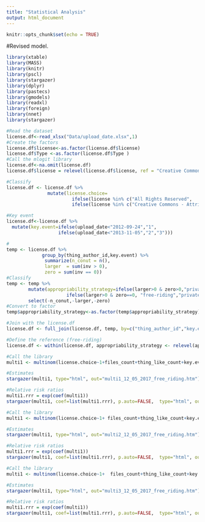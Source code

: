 ```yaml
---
title: "Statistical Analysis"
output: html_document
---
```


```r
knitr::opts_chunk$set(echo = TRUE)
```

#Revised model.

```r
library(xtable)
library(MASS)
library(knitr)
library(pscl)
library(stargazer)
library(dplyr)
library(pastecs)
library(gmodels)
library(readxl)
library(foreign)
library(nnet)
library(stargazer)
```

```r
#Read the dataset
license.df<-read_xlsx("Data/upload_date.xlsx",1)
#Create the factors
license.df$license<-as.factor(license.df$license)
license.df$Type <-as.factor(license.df$Type )
#Call the mlogit library
license.df<-na.omit(license.df)
license.df$license = relevel(license.df$license, ref = "Creative Commons - Attribution - Share Alike")

#Classify
license.df <- license.df %>% 
               mutate(license.choice=
                        ifelse(license %in% c("All Rights Reserved",   "Attribution - Non-Commercial - No Derivatives","Attribution - Non-Commercial - Share Alike","Creative Commons - Attribution - Non-Commercial"),"1",   ifelse(license %in% c("BSD License", "Creative Commons - Attribution", "Creative Commons - Attribution - Share Alike"),"2",
                        ifelse(license %in% c("Creative Commons - Attribution - No Derivatives"),"1","3"))))

#Key event
license.df<-license.df %>% 
  mutate(key.event=ifelse(upload_date<"2012-09-24","1",
                   ifelse(upload_date<"2013-11-05","2","3")))

#
temp <- license.df %>% 
             group_by(thing_author_id,key.event) %>% 
              summarize(n_conut = n(),
              larger  = sum(inv > 0),
              zero = sum(inv == 0))
#Classify
temp <- temp %>% 
        mutate(appropriability_strategy=ifelse(larger>0 & zero>0,"private-collective",
                      ifelse(larger>0 & zero==0, "free-riding","private"))) %>% 
        select(-n_conut,-larger,-zero)
#Convert to factor
temp$appropriability_strategy<-as.factor(temp$appropriability_strategy)   

#Join with the license.df
license.df <- full_join(license.df, temp, by=c("thing_author_id","key.event"))

#Define the reference (free-riding)
license.df <- within(license.df, appropriability_strategy <- relevel(appropriability_strategy, ref = "free-riding"))
```


```r
#Call the library
multi1 <- multinom(license.choice~1+files_count+thing_like_count+key.event, data=license.df, maxit = 10000)

```


```r
#Estimates
stargazer(multi1, type="html", out="multi1_12_05_2017_free_riding.htm")
```

```r
#Relative risk ratios
multi1.rrr = exp(coef(multi1))
stargazer(multi1, coef=list(multi1.rrr), p.auto=FALSE,  type="html", out="rrrmulti1_12_05_2017_free_riding.htm")
```

```r
#Call the library
multi1 <- multinom(license.choice~1+ files_count+thing_like_count+key.event+appropriability_strategy, data=license.df, maxit = 10000)

```


```r
#Estimates
stargazer(multi1, type="html", out="multi2_12_05_2017_free_riding.htm")
```

```r
#Relative risk ratios
multi1.rrr = exp(coef(multi1))
stargazer(multi1, coef=list(multi1.rrr), p.auto=FALSE,  type="html", out="rrrmulti2_12_05_2017_free_riding.htm")
```

```r
#Call the library
multi1 <- multinom(license.choice~1+  files_count+thing_like_count+key.event+appropriability_strategy+(appropriability_strategy*key.event), data=license.df, maxit = 10000)
```


```r
#Estimates
stargazer(multi1, type="html", out="multi3_12_05_2017_free_riding.htm")
```

```r
#Relative risk ratios
multi1.rrr = exp(coef(multi1))
stargazer(multi1, coef=list(multi1.rrr), p.auto=FALSE,  type="html", out="rrrmulti3_12_05_2017_free_riding.htm")
```